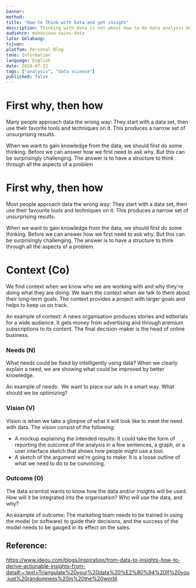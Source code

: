 ```yaml
---
banner: 
method: 
title: "How to Think with Data and get insight"
description: Thinking with data is not about how to do data analysis but about first working out what the problem is that you’re trying to solve.
audience: mahasiswa sains data
latar belakang: 
tujuan: 
platfom: Personal Blog
tone: Information
language: English
date: 2024-07-22
tags: ["analysis", "data science"]
published: false
---
```

# First why, then how

Many people approach data the wrong way: They start with a data set, then use their favorite tools and techniques on it. This produces a narrow set of unsurprising results.

When we want to gain knowledge from the data, we should first do some thinking. Before we can answer how we first need to ask why. But this can be surprisingly challenging. The answer is to have a structure to think through all the aspects of a problem

# First why, then how

Most people approach data the wrong way: They start with a data set, then use their favourite tools and techniques on it. This produces a narrow set of unsurprising results.

When we want to gain knowledge from the data, we should first do some thinking. Before we can answer how we first need to ask why. But this can be surprisingly challenging. The answer is to have a structure to think through all the aspects of a problem.

# Context (Co)

We find context when we know who we are working with and why they're doing what they are doing. We learn the context when we talk to them about their long-term goals. The context provides a project with larger goals and helps to keep us on track.

An example of context: A news organisation produces stories and editorials for a wide audience. It gets money from advertising and through premium subscriptions to its content. The final decision-maker is the head of online business.

### Needs (N)

What needs could be fixed by intelligently using data? When we clearly explain a need, we are showing what could be improved by better knowledge.

An example of needs:  We want to place our ads in a smart way. What should we be optimizing?

### Vision (V)

Vision is when we take a glimpse of what it will look like to meet the need with data. The vision consist of the following:

- A mockup explaining the intended results: It could take the form of reporting the outcome of the analysis in a few sentences, a graph, or a user interface sketch that shows how people might use a tool.
- A sketch of the argument we're going to make: It is a loose outline of what we need to do to be convincing.

### Outcome (O)

The data scientist wants to know how the data and/or insights will be used. How will it be integrated into the organisation? Who will use the data, and why?

An example of outcome: The marketing team needs to be trained in using the model (or software) to guide their decisions, and the success of the model needs to be gauged in its effect on the sales.

## Reference:
https://www.ideou.com/blogs/inspiration/from-data-to-insights-how-to-derive-actionable-insights-from-data#:~:text=Triangulate%20your%20data%20%E2%80%94%20If%20you,just%20randomness%20in%20the%20world.